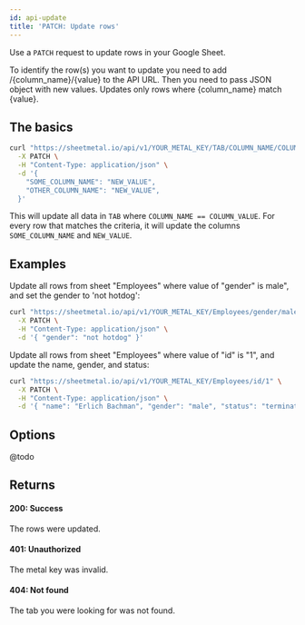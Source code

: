 ```yaml
---
id: api-update
title: 'PATCH: Update rows'
---
```


Use a `PATCH` request to update rows in your Google Sheet.

To identify the row(s) you want to update you need to add /{column_name}/{value} to the API URL.
Then you need to pass JSON object with new values. Updates only rows where {column_name} match {value}.

## The basics

```bash
curl "https://sheetmetal.io/api/v1/YOUR_METAL_KEY/TAB/COLUMN_NAME/COLUMN_VALUE" \
  -X PATCH \
  -H "Content-Type: application/json" \
  -d '{
    "SOME_COLUMN_NAME": "NEW_VALUE",
    "OTHER_COLUMN_NAME": "NEW_VALUE",
  }'
```

This will update all data in `TAB` where `COLUMN_NAME == COLUMN_VALUE`. For every row that matches the criteria,
it will update the columns `SOME_COLUMN_NAME` and `NEW_VALUE`.

## Examples

Update all rows from sheet "Employees" where value of "gender" is male", and set the gender to 'not hotdog':

```bash
curl "https://sheetmetal.io/api/v1/YOUR_METAL_KEY/Employees/gender/male" \
  -X PATCH \
  -H "Content-Type: application/json" \
  -d '{ "gender": "not hotdog" }'
```

Update all rows from sheet "Employees" where value of "id" is "1", and update the name, gender, and status:

```bash
curl "https://sheetmetal.io/api/v1/YOUR_METAL_KEY/Employees/id/1" \
  -X PATCH \
  -H "Content-Type: application/json" \
  -d '{ "name": "Erlich Bachman", "gender": "male", "status": "terminated" }'
```


## Options

@todo

## Returns

#### 200: Success

The rows were updated.

#### 401: Unauthorized

The metal key was invalid.

#### 404: Not found

The tab you were looking for was not found.

